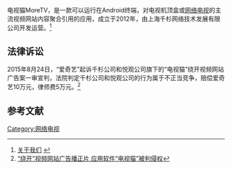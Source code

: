 电视猫MoreTV，是一款可以运行在Android终端，对电视机顶盒或[[网络电视|网络电视]]的主流视频网站内容聚合引用的应用，成立于2012年，由上海千杉网络技术发展有限公司开发运营。<ref>[http://www.moretv.com.cn/about.html 关于我们] {{webarchive|url=https://web.archive.org/web/20150916221642/http://www.moretv.com.cn/about.html |date=2015-09-16 }}</ref>

== 法律诉讼 ==
2015年8月24日，“爱奇艺”起诉千杉公司和悦观公司旗下的“电视猫”绕开视频网站广告案一审宣判，法院判定千杉公司和悦观公司的行为属于不正当竞争，赔偿爱奇艺10万元，律师费5万元。<ref>[http://news.xinhuanet.com/2015-08/25/c_1116370081.htm “绕开”视频网站广告播正片 应用软件“电视猫”被判侵权]</ref>

== 参考文献 ==
{{reflist}}

[[Category:网络电视|Category:网络电视]]
